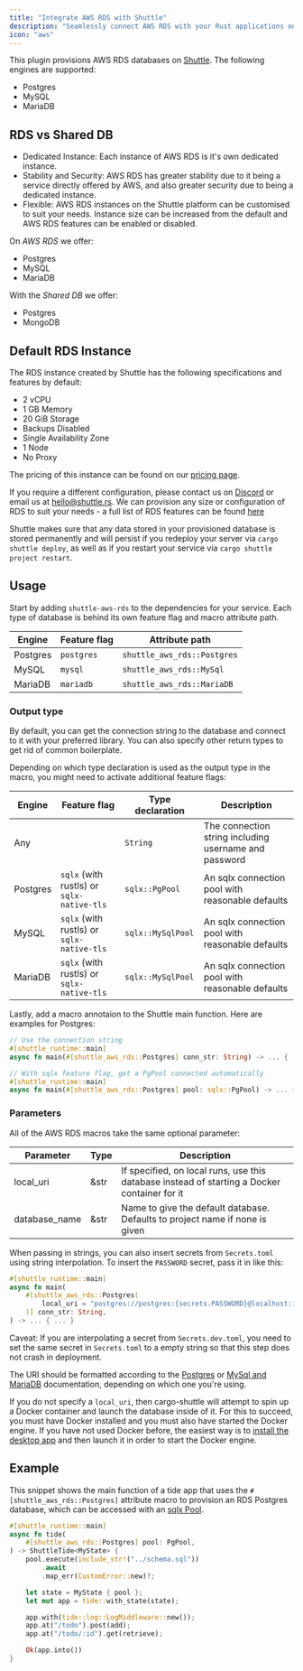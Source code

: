 ```yaml
---
title: "Integrate AWS RDS with Shuttle"
description: "Seamlessly connect AWS RDS with your Rust applications on Shuttle. Our documentation shows you the steps to ensure robust database management."
icon: "aws"
---
```


This plugin provisions AWS RDS databases on [Shuttle](https://www.shuttle.dev). The following engines are supported:
- Postgres
- MySQL
- MariaDB

## RDS vs Shared DB

- Dedicated Instance: Each instance of AWS RDS is it's own dedicated instance.
- Stability and Security: AWS RDS has greater stability due to it being a service directly offered by AWS, and also greater security due to being a dedicated instance.
- Flexible: AWS RDS instances on the Shuttle platform can be customised to suit your needs. Instance size can be increased from the default and AWS RDS features can be enabled or disabled.

On *AWS RDS* we offer:
- Postgres
- MySQL
- MariaDB

With the *Shared DB* we offer:
- Postgres
- MongoDB

## Default RDS Instance

The RDS instance created by Shuttle has the following specifications and features by default:
- 2 vCPU
- 1 GB Memory
- 20 GiB Storage
- Backups Disabled
- Single Availability Zone
- 1 Node
- No Proxy

The pricing of this instance can be found on our [pricing page](https://www.shuttle.dev/pricing).

If you require a different configuration, please contact us on [Discord](https://discord.gg/shuttle) or email us at hello@shuttle.rs. We can provision any size or configuration of RDS to suit your needs - a full list of RDS features can be found [here](https://aws.amazon.com/rds/features/)

Shuttle makes sure that any data stored in your provisioned database is stored permanently and will persist if you redeploy your server via `cargo shuttle deploy`, as well as if you restart your service via `cargo shuttle project restart`.

## Usage

Start by adding `shuttle-aws-rds` to the dependencies for your service.
Each type of database is behind its own feature flag and macro attribute path.

| Engine   | Feature flag | Attribute path |
|----------|--------------|----------------|
| Postgres | `postgres`   | `shuttle_aws_rds::Postgres` |
| MySQL    | `mysql`      | `shuttle_aws_rds::MySql` |
| MariaDB  | `mariadb`    | `shuttle_aws_rds::MariaDB` |

### Output type

By default, you can get the connection string to the database and connect to it with your preferred library.
You can also specify other return types to get rid of common boilerplate.

Depending on which type declaration is used as the output type in the macro, you might need to activate additional feature flags:

| Engine   | Feature flag | Type declaration | Description |
|----------|--------------|------------------|-------------|
| Any | | `String` | The connection string including username and password |
| Postgres | `sqlx` (with rustls) or `sqlx-native-tls` | `sqlx::PgPool` | An sqlx connection pool with reasonable defaults |
| MySQL | `sqlx` (with rustls) or `sqlx-native-tls` | `sqlx::MySqlPool` | An sqlx connection pool with reasonable defaults |
| MariaDB | `sqlx` (with rustls) or `sqlx-native-tls` | `sqlx::MySqlPool` | An sqlx connection pool with reasonable defaults |

Lastly, add a macro annotaion to the Shuttle main function. Here are examples for Postgres:

```rust
// Use the connection string
#[shuttle_runtime::main]
async fn main(#[shuttle_aws_rds::Postgres] conn_str: String) -> ... { ... }

// With sqlx feature flag, get a PgPool connected automatically
#[shuttle_runtime::main]
async fn main(#[shuttle_aws_rds::Postgres] pool: sqlx::PgPool) -> ... { ... }
```

<Snippet file="sqlx-macros.mdx" />

### Parameters

All of the AWS RDS macros take the same optional parameter:

| Parameter     | Type | Description                                                                                  |
|---------------|------|----------------------------------------------------------------------------------------------|
| local_uri     | &str | If specified, on local runs, use this database instead of starting a Docker container for it |
| database_name | &str | Name to give the default database. Defaults to project name if none is given                 |

When passing in strings, you can also insert secrets from `Secrets.toml` using string interpolation.
To insert the `PASSWORD` secret, pass it in like this:

```rust
#[shuttle_runtime::main]
async fn main(
    #[shuttle_aws_rds::Postgres(
        local_uri = "postgres://postgres:{secrets.PASSWORD}@localhost:16695/postgres"
    )] conn_str: String,
) -> ... { ... }
```

<Note>Caveat: If you are interpolating a secret from `Secrets.dev.toml`, you need to set the same secret in `Secrets.toml` to a empty string so that this step does not crash in deployment.</Note>

The URI should be formatted according to the
[Postgres](https://www.postgresql.org/docs/current/libpq-connect.html#LIBPQ-CONNSTRING) or
[MySql and MariaDB](https://dev.mysql.com/doc/refman/8.0/en/connecting-using-uri-or-key-value-pairs.html#connecting-using-uri)
documentation, depending on which one you're using.

If you do not specify a `local_uri`, then cargo-shuttle will attempt to spin up a Docker container and launch the database inside of it.
For this to succeed, you must have Docker installed and you must also have started the Docker engine. If you have not used Docker
before, the easiest way is to [install the desktop app](https://docs.docker.com/get-docker/) and then launch it in order to start
the Docker engine.

<Snippet file="connection-string.mdx" />

## Example

This snippet shows the main function of a tide app that uses the `#[shuttle_aws_rds::Postgres]` attribute macro to provision an RDS Postgres database,
which can be accessed with an [sqlx Pool](https://docs.rs/sqlx/latest/sqlx/pool/index.html).

```rust main.rs
#[shuttle_runtime::main]
async fn tide(
    #[shuttle_aws_rds::Postgres] pool: PgPool,
) -> ShuttleTide<MyState> {
    pool.execute(include_str!("../schema.sql"))
        .await
        .map_err(CustomError::new)?;

    let state = MyState { pool };
    let mut app = tide::with_state(state);

    app.with(tide::log::LogMiddleware::new());
    app.at("/todo").post(add);
    app.at("/todo/:id").get(retrieve);

    Ok(app.into())
}
```
